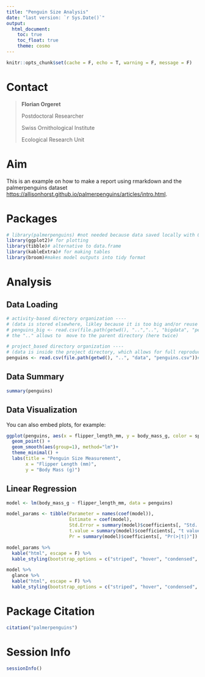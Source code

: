 ```yaml
---
title: "Penguin Size Analysis"
date: "last version: `r Sys.Date()`"
output: 
  html_document:
    toc: true
    toc_float: true
    theme: cosmo
---
```


```r
knitr::opts_chunk$set(cache = F, echo = T, warning = F, message = F)
```

# Contact

>**Florian Orgeret**
>
>Postdoctoral Researcher
>
>Swiss Ornithological Institute
>
>Ecological Research Unit
>

# Aim

This is an example on how to make a report using rmarkdown and the palmerpenguins dataset <https://allisonhorst.github.io/palmerpenguins/articles/intro.html>.

# Packages

```r
# library(palmerpenguins) #not needed because data saved locally with 01_penguins.R
library(ggplot2)# for plotting
library(tibble)# alternative to data.frame
library(kableExtra)# for making tables
library(broom)#makes model outputs into tidy format
```

# Analysis

## Data Loading

```r
# activity-based directory organization ----
# (data is stored elsewhere, likley because it is too big and/or reuse for several projects)
# penguins_big <- read.csv(file.path(getwd(), "..","..", "bigdata", "penguins_big.csv"))
# the ".." allows to  move to the parent directory (here twice)

# project_based directory organization ----
# (data is inside the project directory, which allows for full reproducibility)
penguins <- read.csv(file.path(getwd(), "..", "data", "penguins.csv"))# assuming the data set is already available in 'data' from 01.penguins.R
```

## Data Summary

```r
summary(penguins)
```

## Data Visualization

You can also embed plots, for example:

```r
ggplot(penguins, aes(x = flipper_length_mm, y = body_mass_g, color = species)) +
  geom_point() +
  geom_smooth(aes(group=1), method="lm")+
  theme_minimal() + 
  labs(title = "Penguin Size Measurement",
       x = "Flipper Length (mm)",
       y = "Body Mass (g)")
```

## Linear Regression
```r
model <- lm(body_mass_g ~ flipper_length_mm, data = penguins)
```

```r
model_params <- tibble(Parameter = names(coef(model)),
                       Estimate = coef(model),
                       Std.Error = summary(model)$coefficients[, "Std. Error"],
                       t.value = summary(model)$coefficients[, "t value"],
                       Pr = summary(model)$coefficients[, "Pr(>|t|)"])

```

```r
model_params %>% 
  kable("html", escape = F) %>%
  kable_styling(bootstrap_options = c("striped", "hover", "condensed", "responsive"))
```


```r
model %>% 
  glance %>% 
  kable("html", escape = F) %>%
  kable_styling(bootstrap_options = c("striped", "hover", "condensed", "responsive"))
```

# Package Citation

```r
citation("palmerpenguins")
```

# Session Info

```r
sessionInfo()
```


